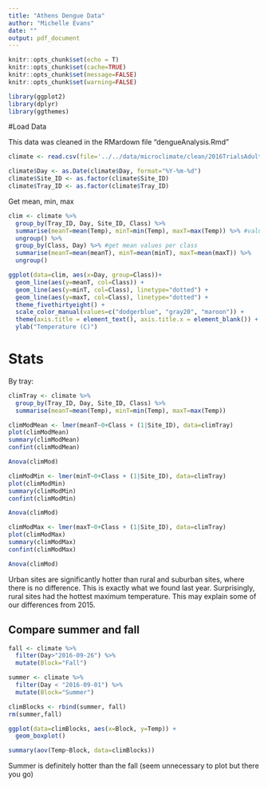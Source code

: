 ```yaml
---
title: "Athens Dengue Data"
author: "Michelle Evans"
date: ""
output: pdf_document
---
```


```r
knitr::opts_chunk$set(echo = T)
knitr::opts_chunk$set(cache=TRUE)
knitr::opts_chunk$set(message=FALSE)
knitr::opts_chunk$set(warning=FALSE)

library(ggplot2)
library(dplyr)
library(ggthemes)
```

#Load Data

This data was cleaned in the RMardown file "dengueAnalysis.Rmd"

```r
climate <- read.csv(file='../../data/microclimate/clean/2016TrialsAdultCleaned.csv', stringsAsFactors = F)

climate$Day <- as.Date(climate$Day, format="%Y-%m-%d")
climate$Site_ID <- as.factor(climate$Site_ID)
climate$Tray_ID <- as.factor(climate$Tray_ID)
```

Get mean, min, max
```r
clim <- climate %>%
  group_by(Tray_ID, Day, Site_ID, Class) %>%
  summarise(meanT=mean(Temp), minT=min(Temp), maxT=max(Temp)) %>% #values per tray
  ungroup() %>%
  group_by(Class, Day) %>% #get mean values per class
  summarise(meanT=mean(meanT), minT=mean(minT), maxT=mean(maxT)) %>%
  ungroup()

```

```r
ggplot(data=clim, aes(x=Day, group=Class))+
  geom_line(aes(y=meanT, col=Class)) + 
  geom_line(aes(y=minT, col=Class), linetype="dotted") +
  geom_line(aes(y=maxT, col=Class), linetype="dotted") +
  theme_fivethirtyeight() +
  scale_color_manual(values=c("dodgerblue", "gray20", "maroon")) +
  theme(axis.title = element_text(), axis.title.x = element_blank()) +
  ylab("Temperature (C)")
```

# Stats

By tray:

```r
climTray <- climate %>%
  group_by(Tray_ID, Day, Site_ID, Class) %>%
  summarise(meanT=mean(Temp), minT=min(Temp), maxT=max(Temp))
```

```r
climModMean <- lmer(meanT~0+Class + (1|Site_ID), data=climTray)
plot(climModMean)
summary(climModMean)
confint(climModMean)

Anova(climMod)

climModMin <- lmer(minT~0+Class + (1|Site_ID), data=climTray)
plot(climModMin)
summary(climModMin)
confint(climModMin)

Anova(climMod)

climModMax <- lmer(maxT~0+Class + (1|Site_ID), data=climTray)
plot(climModMax)
summary(climModMax)
confint(climModMax)

Anova(climMod)
```

Urban sites are significantly hotter than rural and suburban sites, where there is no difference. This is exactly what we found last year. Surprisingly, rural sites had the hottest maximum temperature. This may explain some of our differences from 2015.

## Compare summer and fall

```r
fall <- climate %>%
  filter(Day>"2016-09-26") %>%
  mutate(Block="Fall")

summer <- climate %>%
  filter(Day < "2016-09-01") %>%
  mutate(Block="Summer")

climBlocks <- rbind(summer, fall)
rm(summer,fall)
```


```r
ggplot(data=climBlocks, aes(x=Block, y=Temp)) +
  geom_boxplot()

summary(aov(Temp~Block, data=climBlocks))
```

Summer is definitely hotter than the fall (seem unnecessary to plot but there you go)
